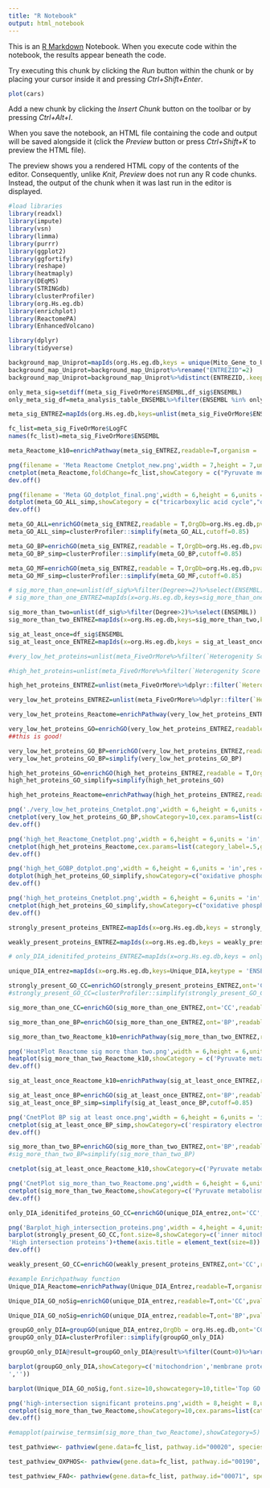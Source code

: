 ---
title: "R Notebook"
output: html_notebook
---

This is an [R Markdown](http://rmarkdown.rstudio.com) Notebook. When you execute code within the notebook, the results appear beneath the code. 

Try executing this chunk by clicking the *Run* button within the chunk or by placing your cursor inside it and pressing *Ctrl+Shift+Enter*. 

```{r}
plot(cars)
```

Add a new chunk by clicking the *Insert Chunk* button on the toolbar or by pressing *Ctrl+Alt+I*.

When you save the notebook, an HTML file containing the code and output will be saved alongside it (click the *Preview* button or press *Ctrl+Shift+K* to preview the HTML file).

The preview shows you a rendered HTML copy of the contents of the editor. Consequently, unlike *Knit*, *Preview* does not run any R code chunks. Instead, the output of the chunk when it was last run in the editor is displayed.



```{r}
#load libraries
library(readxl)
library(impute)
library(vsn)
library(limma)
library(purrr)
library(ggplot2)
library(ggfortify)
library(reshape)
library(heatmaply)
library(DEqMS)
library(STRINGdb)
library(clusterProfiler)
library(org.Hs.eg.db)
library(enrichplot)
library(ReactomePA)
library(EnhancedVolcano)
```

```{r}
library(dplyr)
library(tidyverse)
```

```{r}
background_map_Uniprot=mapIds(org.Hs.eg.db,keys = unique(Mito_Gene_to_Uniprot$Uniprot),column = "ENTREZID",keytype = "UNIPROT")%>%enframe()%>%drop_na()
background_map_Uniprot=background_map_Uniprot%>%rename("ENTREZID"=2)
background_map_Uniprot=background_map_Uniprot%>%distinct(ENTREZID,.keep_all = T)
```

```{r}
only_meta_sig=setdiff(meta_sig_FiveOrMore$ENSEMBL,df_sig$ENSEMBL)
only_meta_sig_df=meta_analysis_table_ENSEMBL%>%filter(ENSEMBL %in% only_meta_sig)
```


```{r}
meta_sig_ENTREZ=mapIds(org.Hs.eg.db,keys=unlist(meta_sig_FiveOrMore$ENSEMBL),keytype ="ENSEMBL",column="ENTREZID")
```

```{r}
fc_list=meta_sig_FiveOrMore$LogFC
names(fc_list)=meta_sig_FiveOrMore$ENSEMBL
```

```{r}
meta_Reactome_k10=enrichPathway(meta_sig_ENTREZ,readable=T,organism = 'human',pvalueCutoff=0.05,minGSSize=20,maxGSSize=200,universe=background_map_Uniprot$ENTREZID)
```

```{r}
png(filename = 'Meta Reactome Cnetplot_new.png',width = 7,height = 7,units = 'in',res = 600)
cnetplot(meta_Reactome,foldChange=fc_list,showCategory = c("Pyruvate metabolism and Citric Acid (TCA) cycle","Mitochondrial biogenesis","Respiratory electron transport","Mitochondrial Fatty Acid Beta-Oxidation","Branched-chain amino acid catabolism","Cristae formation"),cex.params=list(category_label=.5,gene_label=.4,category_node=.7),layout='kk')
dev.off()
```

```{r}
png(filename = 'Meta GO_dotplot_final.png',width = 6,height = 6,units = 'in',res = 600)
dotplot(meta_GO_ALL_simp,showCategory = c("tricarboxylic acid cycle","oxidative phosphorylation","mitochondrial respiratory chain complex I assembly","fatty acid oxidation","mitochondrial respiratory chain complex assembly","mitochondrial respiratory chain complex IV","proton-transporting ATP synthase complex","mitochondrial respiratory chain complex I","branched-chain amino acid catabolic process"),font.size=8)
dev.off()
```

```{r}
meta_GO_ALL=enrichGO(meta_sig_ENTREZ,readable = T,OrgDb=org.Hs.eg.db,pvalueCutoff=0.05,minGSSize=20,maxGSSize=200,universe=background_map_Uniprot$ENTREZID,ont='ALL')
meta_GO_ALL_simp=clusterProfiler::simplify(meta_GO_ALL,cutoff=0.85)
```

```{r}
meta_GO_BP=enrichGO(meta_sig_ENTREZ,readable = T,OrgDb=org.Hs.eg.db,pvalueCutoff=0.05,minGSSize=20,maxGSSize=200,universe=background_map_Uniprot$ENTREZID,ont='BP')
meta_GO_BP_simp=clusterProfiler::simplify(meta_GO_BP,cutoff=0.85)
```

```{r}
meta_GO_MF=enrichGO(meta_sig_ENTREZ,readable = T,OrgDb=org.Hs.eg.db,pvalueCutoff=0.05,minGSSize=20,maxGSSize=200,universe=background_map_Uniprot$ENTREZID,ont='MF')
meta_GO_MF_simp=clusterProfiler::simplify(meta_GO_MF,cutoff=0.85)
```

```{r}
# sig_more_than_one=unlist(df_sig%>%filter(Degree>=2)%>%select(ENSEMBL))
# sig_more_than_one_ENTREZ=mapIds(x=org.Hs.eg.db,keys=sig_more_than_one,keytype = 'ENSEMBL',column='ENTREZID')
```

```{r}
sig_more_than_two=unlist(df_sig%>%filter(Degree>2)%>%select(ENSEMBL))
sig_more_than_two_ENTREZ=mapIds(x=org.Hs.eg.db,keys=sig_more_than_two,keytype = 'ENSEMBL',column='ENTREZID')
```

```{r}
sig_at_least_once=df_sig$ENSEMBL
sig_at_least_once_ENTREZ=mapIds(x=org.Hs.eg.db,keys = sig_at_least_once,keytype = 'ENSEMBL',column = 'ENTREZID')
```


```{r}
#very_low_het_proteins=unlist(meta_FiveOrMore%>%filter(`Heterogenity Score (I^2)`<=10)%>%select(ENSEMBL))
```

```{r}
#high_het_proteins=unlist(meta_FiveOrMore%>%filter(`Heterogenity Score (I^2)`>=75)%>%select(ENSEMBL))
```

```{r}
high_het_proteins_ENTREZ=unlist(meta_FiveOrMore%>%dplyr::filter(`Heterogenity Score (I^2)`>=75)%>%dplyr::select(ENTREZ))
```

```{r}
very_low_het_proteins_ENTREZ=unlist(meta_FiveOrMore%>%dplyr::filter(`Heterogenity Score (I^2)`<=10)%>%dplyr::select(ENTREZ))
```

```{r}
very_low_het_proteins_Reactome=enrichPathway(very_low_het_proteins_ENTREZ,readable=T,organism = 'human',pvalueCutoff=0.05,minGSSize=20,maxGSSize=200,universe=background_map_Uniprot$ENTREZID)
```

```{r}
very_low_het_proteins_GO=enrichGO(very_low_het_proteins_ENTREZ,readable = T,OrgDb=org.Hs.eg.db,pvalueCutoff=0.05,minGSSize=20,maxGSSize=200,universe=background_map_Uniprot$ENTREZID,ont='ALL')
##this is good!
```

```{r}
very_low_het_proteins_GO_BP=enrichGO(very_low_het_proteins_ENTREZ,readable = T,OrgDb=org.Hs.eg.db,pvalueCutoff=0.05,minGSSize=20,maxGSSize=200,universe=background_map_Uniprot$ENTREZID,ont='BP')
very_low_het_proteins_GO_BP=simplify(very_low_het_proteins_GO_BP)
```


```{r}
high_het_proteins_GO=enrichGO(high_het_proteins_ENTREZ,readable = T,OrgDb=org.Hs.eg.db,pvalueCutoff=0.05,minGSSize=20,maxGSSize=200,universe=background_map_Uniprot$ENTREZID,ont='ALL')
high_het_proteins_GO_simplify=simplify(high_het_proteins_GO)
```


```{r}
high_het_proteins_Reactome=enrichPathway(high_het_proteins_ENTREZ,readable=T,organism = 'human',pvalueCutoff=0.05,minGSSize=20,maxGSSize=200,universe=background_map_Uniprot$ENTREZID)
```

```{r}
png('./very_low_het_proteins_Cnetplot.png',width = 6,height = 6,units = 'in',res = 600)
cnetplot(very_low_het_proteins_GO_BP,showCategory=10,cex.params=list(category_label=.5,gene_label=.5,category_node=.7),foldChange=low_het_fc)
dev.off()
```

```{r}
png('high_het_Reactome_Cnetplot.png',width = 6,height = 6,units = 'in',res = 600)
cnetplot(high_het_proteins_Reactome,cex.params=list(category_label=.5,gene_label=.5,category_node=.7),foldChange=high_het_fc)
dev.off()
```

```{r}
png('high_het_GOBP_dotplot.png',width = 6,height = 6,units = 'in',res = 600)
dotplot(high_het_proteins_GO_simplify,showCategory=c("oxidative phosphorylation","mitochondrial respiratory chain complex I assembly","electron transfer activity","NADH dehydrogenase activity","respirasome","transmembrane transporter complex","respiratory chain complex"),font.size=8)
dev.off()
```

```{r}
png('high_het_proteins_Cnetplot.png',width = 6,height = 6,units = 'in',res = 600)
cnetplot(high_het_proteins_GO_simplify,showCategory=c("oxidative phosphorylation","mitochondrial respiratory chain complex I assembly","electron transfer activity","NADH dehydrogenase activity","respirasome","transmembrane transporter complex","respiratory chain complex"),cex.params=list(category_label=.5,gene_label=.5,category_node=.7))
dev.off()
```

```{r}
strongly_present_proteins_ENTREZ=mapIds(x=org.Hs.eg.db,keys = strongly_present_proteins,keytype = 'ENSEMBL',column = 'ENTREZID')
```

```{r}
weakly_present_proteins_ENTREZ=mapIds(x=org.Hs.eg.db,keys = weakly_present_proteins,keytype = 'ENSEMBL',column = 'ENTREZID')
```

```{r}
# only_DIA_idenitifed_proteins_ENTREZ=mapIds(x=org.Hs.eg.db,keys = only_DIA_idenitifed_proteins,keytype = 'SYMBOL',column = 'ENTREZID')
```

```{r}
unique_DIA_entrez=mapIds(x=org.Hs.eg.db,keys=Unique_DIA,keytype = 'ENSEMBL',column = 'ENTREZID')
```


```{r}
strongly_present_GO_CC=enrichGO(strongly_present_proteins_ENTREZ,ont='CC',readable=T,OrgDb=org.Hs.eg.db,pvalueCutoff=0.05,minGSSize=20,maxGSSize=200,universe=background_map_Uniprot$ENTREZID)
#strongly_present_GO_CC=clusterProfiler::simplify(strongly_present_GO_CC)
```

```{r}
sig_more_than_one_CC=enrichGO(sig_more_than_one_ENTREZ,ont='CC',readable=T,OrgDb=org.Hs.eg.db,pvalueCutoff=0.05,minGSSize=20,maxGSSize=200,universe=background_map$ENTREZID)
```

```{r}
sig_more_than_one_BP=enrichGO(sig_more_than_one_ENTREZ,ont='BP',readable=T,OrgDb=org.Hs.eg.db,pvalueCutoff=0.05,minGSSize=20,maxGSSize=200,universe=background_map_Uniprot$ENTREZID)
```

```{r}
sig_more_than_two_Reactome_k10=enrichPathway(sig_more_than_two_ENTREZ,readable=T,organism = 'human',pvalueCutoff=0.05,minGSSize=20,maxGSSize=200,universe=background_map_Uniprot$ENTREZID)
```

```{r}
png('HeatPlot Reactome sig more than two.png',width = 6,height = 6,units = 'in',res = 500)
heatplot(sig_more_than_two_Reactome_k10,showCategory = c('Pyruvate metabolism and Citric Acid (TCA) cycle','Respiratory electron transport','Complex I biogenesis','Protein localization'),symbol='dot')
dev.off()
```


```{r}
sig_at_least_once_Reactome_k10=enrichPathway(sig_at_least_once_ENTREZ,readable=T,organism = 'human',pvalueCutoff=0.05,minGSSize=20,maxGSSize=200,universe=background_map_Uniprot$ENTREZID)
```

```{r}
sig_at_least_once_BP=enrichGO(sig_at_least_once_ENTREZ,ont='BP',readable=T,OrgDb=org.Hs.eg.db,pvalueCutoff=0.05,minGSSize=20,maxGSSize=200,universe=background_map_Uniprot$ENTREZID)
sig_at_least_once_BP_simp=simplify(sig_at_least_once_BP,cutoff=0.85)
```

```{r}
png('CnetPlot BP sig at least once.png',width = 6,height = 6,units = 'in',res = 600)
cnetplot(sig_at_least_once_BP_simp,showCategory=c('respiratory electron transport chain','tricarboxylic acid cycle','NADH dehydrogenase complex assembly','fatty acid beta-oxidation','branched-chain amino acid metabolic process'),cex.params=list(category_label=.5,gene_label=.5,category_node=.7),layout='kk',color.params=list(gene='red'))
dev.off()
```


```{r}
sig_more_than_two_BP=enrichGO(sig_more_than_two_ENTREZ,ont='BP',readable=T,OrgDb=org.Hs.eg.db,pvalueCutoff=0.05,minGSSize=20,maxGSSize=200,universe=background_map_Uniprot$ENTREZID)
#sig_more_than_two_BP=simplify(sig_more_than_two_BP)
```

```{r}
cnetplot(sig_at_least_once_Reactome_k10,showCategory=c('Pyruvate metabolism and Citric Acid (TCA) cycle','Respiratory electron transport','Complex I biogenesis','Branched-chain amino acid catabolism'))
```

```{r}
png('CnetPlot sig_more_than_two_Reactome.png',width = 6,height = 6,units = 'in',res = 600)
cnetplot(sig_more_than_two_Reactome,showCategory=c('Pyruvate metabolism and Citric Acid (TCA) cycle','Respiratory electron transport','Complex I biogenesis','Protein localization','Mitochondrial protein import'),cex.params=list(category_label=.5,gene_label=.5,category_node=.7),layout='kk',color.params=list(gene='red'))
dev.off()
```


```{r}
only_DIA_idenitifed_proteins_GO_CC=enrichGO(unique_DIA_entrez,ont='CC',readable=T,OrgDb=org.Hs.eg.db,pvalueCutoff=0.05,minGSSize=20,maxGSSize=200,universe=background_map_Uniprot$ENTREZID)
```


```{r}
png('Barplot_high_intersection_proteins.png',width = 4,height = 4,units = 'in',res = 500)
barplot(strongly_present_GO_CC,font.size=8,showCategory=c('inner mitochondrial membrane protein complex','oxidoreductase complex','mitochondrial respirasome','mitochondrial respiratory chain complex I','mitochondrial respiratory chain complex IV','cytochrome complex','proton-transporting ATP synthase complex'),title= 
'High intersection proteins')+theme(axis.title = element_text(size=8))
dev.off()
```


```{r}
weakly_present_GO_CC=enrichGO(weakly_present_proteins_ENTREZ,ont='CC',readable=T,OrgDb=org.Hs.eg.db,pvalueCutoff=0.05,minGSSize=20,maxGSSize=200,universe=background_map_Uniprot$ENTREZID)
```

```{r}
#example Enrichpathway function
Unique_DIA_Reactome=enrichPathway(Unique_DIA_Entrez,readable=T,organism = 'human',pvalueCutoff=0.05,minGSSize=20,maxGSSize=200,universe=background_map_Uniprot$ENTREZID)
```

```{r}
Unique_DIA_GO_noSig=enrichGO(unique_DIA_entrez,readable=T,ont='CC',pvalueCutoff =0.5, universe = background_map$ENTREZID,OrgDb=org.Hs.eg.db,qvalueCutoff = .5)
```

```{r}
Unique_DIA_GO_noSig=enrichGO(unique_DIA_entrez,readable=T,ont='BP',pvalueCutoff =0.5, universe = background_map$ENTREZID,OrgDb=org.Hs.eg.db,qvalueCutoff = .5)
```

```{r}
groupGO_only_DIA=groupGO(unique_DIA_entrez,OrgDb = org.Hs.eg.db,ont='CC',level = 4,readable = T)
groupGO_only_DIA=clusterProfiler::simplify(groupGO_only_DIA)
```

```{r}
groupGO_only_DIA@result=groupGO_only_DIA@result%>%filter(Count>0)%>%arrange(desc(Count))
```

```{r}
barplot(groupGO_only_DIA,showCategory=c('mitochondrion','membrane protein complex
',''))
```


```{r}
barplot(Unique_DIA_GO_noSig,font.size=10,showcategory=10,title='Top GO:BP terms')+theme_bw()
```

```{r}
png('high-intersection significant proteins.png',width = 8,height = 8,units = 'in',res = 700)
cnetplot(sig_more_than_two_Reactome,showCategory=10,cex.params=list(category_label=.5,gene_label=.5,category_node=.7))
dev.off()
```

```{r}
#emapplot(pairwise_termsim(sig_more_than_two_Reactome),showCategory=5)
```

```{r}
test_pathview<- pathview(gene.data=fc_list, pathway.id="00020", species = "hsa", gene.idtype=gene.idtype.list[3],map.symbol = T,kegg.dir = "KEGG pathway images",gene.annotpkg = "org.Hs.eg.db",same.layer=F)
```

```{r}
test_pathview_OXPHOS<- pathview(gene.data=fc_list, pathway.id="00190", species = "hsa", gene.idtype=gene.idtype.list[3],map.symbol = T,kegg.dir = "KEGG pathway images",gene.annotpkg = "org.Hs.eg.db",same.layer=F)
```

```{r}
test_pathview_FAO<- pathview(gene.data=fc_list, pathway.id="00071", species = "hsa", gene.idtype=gene.idtype.list[3],map.symbol = T,kegg.dir = "KEGG pathway images",gene.annotpkg = "org.Hs.eg.db",same.layer=F)
```

